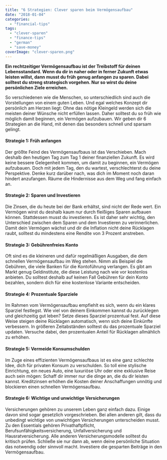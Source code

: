 ```yaml
---
title: "6 Strategien: Clever sparen beim Vermögensaufbau"
date: "2018-01-04"
categories: 
  - "financial-tips"
tags: 
  - "clever-sparen"
  - "finance-tips"
  - "german"
  - "save-money"
coverImage: "clever-sparen.png"
---
```


**Ein rechtzeitiger Vermögensaufbau ist der Treibstoff für deinen Lebensstandard. Wenn du dir in naher oder in ferner Zukunft etwas leisten willst, dann musst du früh genug anfangen zu sparen. Dabei solltest du streng strategisch vorgehen. Nur so wirst du deine persönlichen Ziele erreichen.**

So verschiedenen wie die Menschen, so unterschiedlich sind auch die Vorstellungen von einem guten Leben. Und egal welches Konzept dir persönlich am Herzen liegt: Ohne das nötige Kleingeld werden sich die meisten deiner Wünsche nicht erfüllen lassen. Daher solltest du so früh wie möglich damit beginnen, ein Vermögen aufzubauen. Wir geben dir 6 Strategien an die Hand, mit denen das besonders schnell und sparsam gelingt.

#### Strategie 1: Früh anfangen

Der größte Feind des Vermögensaufbaus ist das Verschieben. Mach deshalb den heutigen Tag zum Tag 1 deiner finanziellen Zukunft. Es wird keine bessere Gelegenheit kommen, um damit zu beginnen, ein Vermögen aufzubauen. Doch mit jedem Tag, den du wartest, verschlechterst du deine Perspektive. Denke kurz darüber nach, was dich im Moment noch daran hindert anzufangen. Räume die Hindernisse aus dem Weg und fang einfach an.

#### Strategie 2: Sparen und Investieren

Die Zinsen, die du heute bei der Bank erhältst, sind nicht der Rede wert. Ein Vermögen wirst du deshalb kaum nur durch fleißiges Sparen aufbauen können. Stattdessen musst du investieren. Es ist daher sehr wichtig, den Unterschied zwischen dem Sparen und dem Investieren zu verinnerlichen. Damit dein Vermögen wächst und dir die Inflation nicht deine Rücklagen raubt, solltest du mindestens eine Rendite von 3 Prozent anstreben.

#### Strategie 3: Gebührenfreies Konto

Oft sind es die kleineren und dafür regelmäßigen Ausgaben, die dem schnellen Vermögensaufbau im Weg stehen. Nimm als Beispiel die Gebühren, die viele Banken für die Kontoführung verlangen. Es gibt am Markt genug Geldinstitute, die diese Leistung nach wie vor kostenlos anbieten. Du solltest deshalb auf keinen Fall Gebühren für dein Konto bezahlen, sondern dich für eine kostenlose Variante entscheiden.

#### Strategie 4: Prozentuale Sparziele

Im Rahmen vom Vermögensaufbau empfiehlt es sich, wenn du ein klares Sparziel festlegst. Wie viel von deinem Einkommen kannst du zurücklegen und gleichzeitig gut leben? Setze dieses Sparziel prozentual fest. Auf diese Weise steigen deine Rücklagen automatisch, wenn sich deine Einkünfte verbessern. In größeren Zeitabständen solltest du das prozentuale Sparziel updaten. Versuche dabei, den prozentualen Anteil für Rücklagen allmählich zu erhöhen.

#### Strategie 5: Vermeide Konsumschulden

Im Zuge eines effizienten Vermögensaufbaus ist es eine ganz schlechte Idee, dich für privaten Konsum zu verschulden. So toll eine stylische Einrichtung, ein neues Auto, eine luxuriöse Uhr oder eine exklusive Reise auch sein mögen: Schaff dir immer nur die dinge an, die du dir leisten kannst. Kreditzinsen erhöhen die Kosten deiner Anschaffungen unnötig und blockieren einen schnellen Vermögensaufbau.

#### Strategie 6: Wichtige und unwichtige Versicherungen

Versicherungen gehören zu unserem Leben ganz einfach dazu. Einige davon sind sogar gesetzlich vorgeschrieben. Bei allen anderen gilt, dass du unbedingt wichtige von unwichtigen Versicherungen unterscheiden musst. Zu den Essentials gehören Privathaftpflicht, Berufsunfähigkeitsversicherung, Unfallversicherung und Hausratversicherung. Alle anderen Versicherungsmodelle solltest du kritisch prüfen. Schließe sie nur dann ab, wenn deine persönliche Situation das notwendig oder sinnvoll macht. Investiere die gesparten Beiträge in den Vermögensaufbau.
